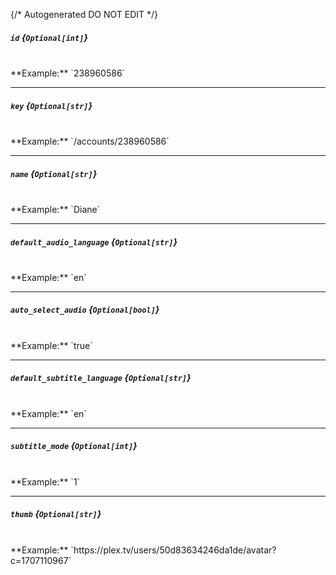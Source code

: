 {/* Autogenerated DO NOT EDIT  */}
##### `id` *{`Optional[int]`}*
<br/>
**Example:** `238960586`

---
##### `key` *{`Optional[str]`}*
<br/>
**Example:** `/accounts/238960586`

---
##### `name` *{`Optional[str]`}*
<br/>
**Example:** `Diane`

---
##### `default_audio_language` *{`Optional[str]`}*
<br/>
**Example:** `en`

---
##### `auto_select_audio` *{`Optional[bool]`}*
<br/>
**Example:** `true`

---
##### `default_subtitle_language` *{`Optional[str]`}*
<br/>
**Example:** `en`

---
##### `subtitle_mode` *{`Optional[int]`}*
<br/>
**Example:** `1`

---
##### `thumb` *{`Optional[str]`}*
<br/>
**Example:** `https://plex.tv/users/50d83634246da1de/avatar?c=1707110967`


